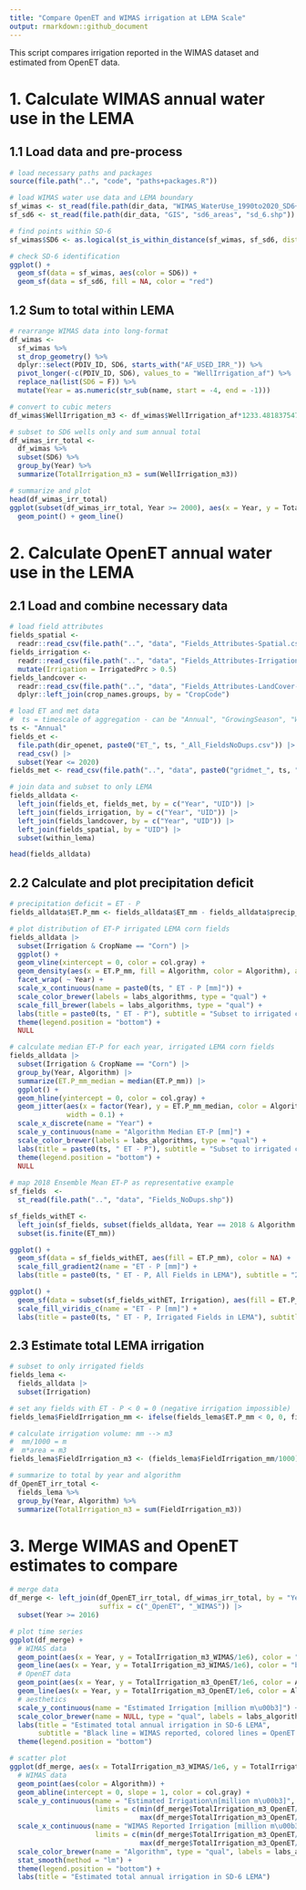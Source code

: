 ```yaml
---
title: "Compare OpenET and WIMAS irrigation at LEMA Scale"
output: rmarkdown::github_document
---
```


This script compares irrigation reported in the WIMAS dataset and estimated from OpenET data.

# 1. Calculate WIMAS annual water use in the LEMA

## 1.1 Load data and pre-process

```r
# load necessary paths and packages
source(file.path("..", "code", "paths+packages.R"))

# load WIMAS water use data and LEMA boundary
sf_wimas <- st_read(file.path(dir_data, "WIMAS_WaterUse_1990to2020_SD6+10mi.gpkg"))
sf_sd6 <- st_read(file.path(dir_data, "GIS", "sd6_areas", "sd_6.shp"))
```

```r
# find points within SD-6
sf_wimas$SD6 <- as.logical(st_is_within_distance(sf_wimas, sf_sd6, dist = 1))

# check SD-6 identification
ggplot() +
  geom_sf(data = sf_wimas, aes(color = SD6)) +
  geom_sf(data = sf_sd6, fill = NA, color = "red")

```

## 1.2 Sum to total within LEMA

```r
# rearrange WIMAS data into long-format
df_wimas <- 
  sf_wimas %>% 
  st_drop_geometry() %>% 
  dplyr::select(PDIV_ID, SD6, starts_with("AF_USED_IRR_")) %>% 
  pivot_longer(-c(PDIV_ID, SD6), values_to = "WellIrrigation_af") %>% 
  replace_na(list(SD6 = F)) %>% 
  mutate(Year = as.numeric(str_sub(name, start = -4, end = -1)))

# convert to cubic meters
df_wimas$WellIrrigation_m3 <- df_wimas$WellIrrigation_af*1233.4818375475

# subset to SD6 wells only and sum annual total
df_wimas_irr_total <-
  df_wimas %>% 
  subset(SD6) %>% 
  group_by(Year) %>% 
  summarize(TotalIrrigation_m3 = sum(WellIrrigation_m3))

# summarize and plot
head(df_wimas_irr_total)
ggplot(subset(df_wimas_irr_total, Year >= 2000), aes(x = Year, y = TotalIrrigation_m3)) +
  geom_point() + geom_line()

```

# 2. Calculate OpenET annual water use in the LEMA

## 2.1 Load and combine necessary data

```r
# load field attributes
fields_spatial <- 
  readr::read_csv(file.path("..", "data", "Fields_Attributes-Spatial.csv"))
fields_irrigation <- 
  readr::read_csv(file.path("..", "data", "Fields_Attributes-Irrigation-AnnualAIM.csv")) |> 
  mutate(Irrigation = IrrigatedPrc > 0.5)
fields_landcover <- 
  readr::read_csv(file.path("..", "data", "Fields_Attributes-LandCover-AnnualCDL.csv")) |> 
  dplyr::left_join(crop_names.groups, by = "CropCode")

# load ET and met data
#  ts = timescale of aggregation - can be "Annual", "GrowingSeason", "WaterYear"
ts <- "Annual"
fields_et <- 
  file.path(dir_openet, paste0("ET_", ts, "_All_FieldsNoDups.csv")) |> 
  read_csv() |> 
  subset(Year <= 2020)
fields_met <- read_csv(file.path("..", "data", paste0("gridmet_", ts, "ByField.csv")))

# join data and subset to only LEMA
fields_alldata <-
  left_join(fields_et, fields_met, by = c("Year", "UID")) |> 
  left_join(fields_irrigation, by = c("Year", "UID")) |> 
  left_join(fields_landcover, by = c("Year", "UID")) |> 
  left_join(fields_spatial, by = "UID") |> 
  subset(within_lema)

head(fields_alldata)
```

## 2.2 Calculate and plot precipitation deficit

```r
# precipitation deficit = ET - P
fields_alldata$ET.P_mm <- fields_alldata$ET_mm - fields_alldata$precip_mm

# plot distribution of ET-P irrigated LEMA corn fields
fields_alldata |> 
  subset(Irrigation & CropName == "Corn") |> 
  ggplot() +
  geom_vline(xintercept = 0, color = col.gray) +
  geom_density(aes(x = ET.P_mm, fill = Algorithm, color = Algorithm), alpha = 0.2) +
  facet_wrap( ~ Year) +
  scale_x_continuous(name = paste0(ts, " ET - P [mm]")) +
  scale_color_brewer(labels = labs_algorithms, type = "qual") +
  scale_fill_brewer(labels = labs_algorithms, type = "qual") +
  labs(title = paste0(ts, " ET - P"), subtitle = "Subset to irrigated corn fields in LEMA") +
  theme(legend.position = "bottom") +
  NULL

# calculate median ET-P for each year, irrigated LEMA corn fields
fields_alldata |> 
  subset(Irrigation & CropName == "Corn") |> 
  group_by(Year, Algorithm) |> 
  summarize(ET.P_mm_median = median(ET.P_mm)) |> 
  ggplot() +
  geom_hline(yintercept = 0, color = col.gray) +
  geom_jitter(aes(x = factor(Year), y = ET.P_mm_median, color = Algorithm),
              width = 0.1) +
  scale_x_discrete(name = "Year") +
  scale_y_continuous(name = "Algorithm Median ET-P [mm]") +
  scale_color_brewer(labels = labs_algorithms, type = "qual") +
  labs(title = paste0(ts, " ET - P"), subtitle = "Subset to irrigated corn fields in LEMA") +
  theme(legend.position = "bottom") +
  NULL
  
# map 2018 Ensemble Mean ET-P as representative example
sf_fields  <- 
  st_read(file.path("..", "data", "Fields_NoDups.shp"))

sf_fields_withET <- 
  left_join(sf_fields, subset(fields_alldata, Year == 2018 & Algorithm == "ensemble")) |> 
  subset(is.finite(ET_mm))

ggplot() +
  geom_sf(data = sf_fields_withET, aes(fill = ET.P_mm), color = NA) +
  scale_fill_gradient2(name = "ET - P [mm]") +
  labs(title = paste0(ts, " ET - P, All Fields in LEMA"), subtitle = "2018 Ensemble Mean")

ggplot() +
  geom_sf(data = subset(sf_fields_withET, Irrigation), aes(fill = ET.P_mm), color = NA) +
  scale_fill_viridis_c(name = "ET - P [mm]") +
  labs(title = paste0(ts, " ET - P, Irrigated Fields in LEMA"), subtitle = "2018 Ensemble Mean")

```
## 2.3 Estimate total LEMA irrigation

```r
# subset to only irrigated fields 
fields_lema <- 
  fields_alldata |> 
  subset(Irrigation)

# set any fields with ET - P < 0 = 0 (negative irrigation impossible)
fields_lema$FieldIrrigation_mm <- ifelse(fields_lema$ET.P_mm < 0, 0, fields_lema$ET.P_mm)

# calculate irrigation volume: mm --> m3
#  mm/1000 = m
#  m*area = m3
fields_lema$FieldIrrigation_m3 <- (fields_lema$FieldIrrigation_mm/1000)*fields_lema$area_m2

# summarize to total by year and algorithm
df_OpenET_irr_total <-
  fields_lema %>% 
  group_by(Year, Algorithm) %>% 
  summarize(TotalIrrigation_m3 = sum(FieldIrrigation_m3))

```

# 3. Merge WIMAS and OpenET estimates to compare

```r
# merge data
df_merge <- left_join(df_OpenET_irr_total, df_wimas_irr_total, by = "Year",
                      suffix = c("_OpenET", "_WIMAS")) |> 
  subset(Year >= 2016)

# plot time series
ggplot(df_merge) +
  # WIMAS data
  geom_point(aes(x = Year, y = TotalIrrigation_m3_WIMAS/1e6), color = "black", size = 2) +
  geom_line(aes(x = Year, y = TotalIrrigation_m3_WIMAS/1e6), color = "black", linewidth = 2) +
  # OpenET data
  geom_point(aes(x = Year, y = TotalIrrigation_m3_OpenET/1e6, color = Algorithm)) + 
  geom_line(aes(x = Year, y = TotalIrrigation_m3_OpenET/1e6, color = Algorithm), show.legend = F) +
  # aesthetics
  scale_y_continuous(name = "Estimated Irrigation [million m\u00b3]") +
  scale_color_brewer(name = NULL, type = "qual", labels = labs_algorithms) +
  labs(title = "Estimated total annual irrigation in SD-6 LEMA",
       subtitle = "Black line = WIMAS reported, colored lines = OpenET estimates") +
  theme(legend.position = "bottom")

# scatter plot
ggplot(df_merge, aes(x = TotalIrrigation_m3_WIMAS/1e6, y = TotalIrrigation_m3_OpenET/1e6)) +
  # WIMAS data
  geom_point(aes(color = Algorithm)) +  
  geom_abline(intercept = 0, slope = 1, color = col.gray) +
  scale_y_continuous(name = "Estimated Irrigation\n[million m\u00b3]", 
                     limits = c(min(df_merge$TotalIrrigation_m3_OpenET/1e6), 
                                max(df_merge$TotalIrrigation_m3_OpenET/1e6))) +
  scale_x_continuous(name = "WIMAS Reported Irrigation [million m\u00b3]", 
                     limits = c(min(df_merge$TotalIrrigation_m3_OpenET/1e6), 
                                max(df_merge$TotalIrrigation_m3_OpenET/1e6))) +
  scale_color_brewer(name = "Algorithm", type = "qual", labels = labs_algorithms) +
  stat_smooth(method = "lm") +
  theme(legend.position = "bottom") +
  labs(title = "Estimated total annual irrigation in SD-6 LEMA")
```